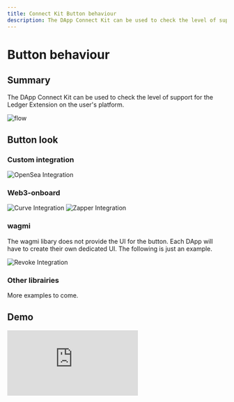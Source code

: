 ```yaml
---
title: Connect Kit Button behaviour
description: The DApp Connect Kit can be used to check the level of support for the Ledger Extension on the user's platform.
---
```



# Button behaviour

## Summary

The DApp Connect Kit can be used to check the level of support for the Ledger Extension on the user's platform.

![flow](/LC-flow.png)

## Button look

### Custom integration

![OpenSea Integration](/button-opensea.png)

### Web3-onboard

![Curve Integration](/button-curve.png)
![Zapper Integration](/button-zapper.png)


### wagmi

<Callout type="warning" emoji="⚠️">
	The wagmi libary does not provide the UI for the button. Each DApp will have to create their own dedicated UI. The following is just an example.
</Callout> 

![Revoke Integration](/button-revoke.png)

### Other librairies

More examples to come.

## Demo

<iframe src="https://legder-connect-kit.netlify.app/" style={{width:"100%", height:"700px"}} frameBorder="0">
</iframe>

